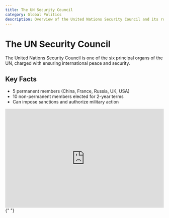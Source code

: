 ```yaml
---
title: The UN Security Council
category: Global Politics
description: Overview of the United Nations Security Council and its role in international relations.
---
```


# The UN Security Council

The United Nations Security Council is one of the six principal organs of the UN, charged with ensuring international peace and security.

## Key Facts

- 5 permanent members (China, France, Russia, UK, USA)
- 10 non-permanent members elected for 2-year terms
- Can impose sanctions and authorize military action

<iframe
  width="100%"
  height="315"
  src="https://www.youtube.com/embed/x8BYaIjs0pQ"
  title="What is the UN Security Council?"
  frameBorder="0"
  allowFullScreen
></iframe>{" "}
